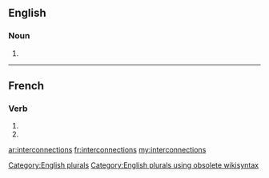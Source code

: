 ==English==

===Noun===
{{head|en}}

# {{plural of|interconnection}}

[[Category:English plurals]][[Category:English plurals using obsolete wikisyntax]]

----

==French==

===Verb===
{{fr-verb-form}}

# {{conjugation of|interconnecter||1|p|imperf|ind|lang=fr}}
# {{conjugation of|interconnecter||1|p|pres|sub|lang=fr}}

[[ar:interconnections]]
[[fr:interconnections]]
[[my:interconnections]]